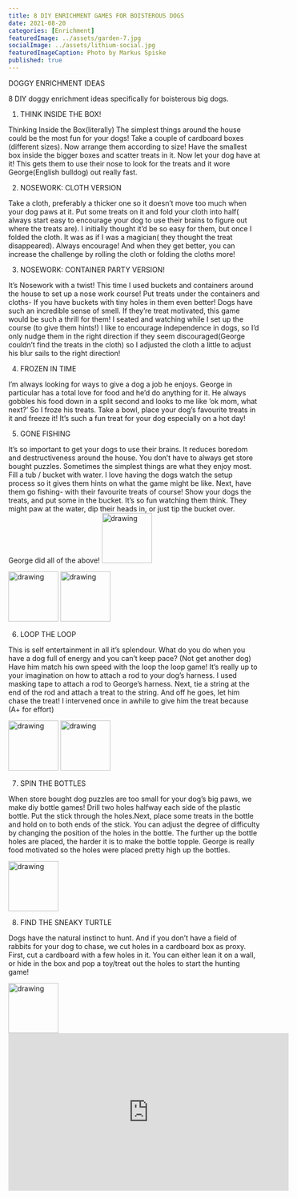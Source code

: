 ```yaml
---
title: 8 DIY ENRICHMENT GAMES FOR BOISTEROUS DOGS
date: 2021-08-20
categories: [Enrichment]
featuredImage: ../assets/garden-7.jpg
socialImage: ../assets/lithium-social.jpg
featuredImageCaption: Photo by Markus Spiske
published: true
---
```


DOGGY ENRICHMENT IDEAS

8 DIY doggy enrichment ideas specifically for boisterous big dogs. 

1. THINK INSIDE THE BOX!

Thinking Inside the Box(literally) 
The simplest things around the house could be the most fun for your dogs! Take a couple of cardboard boxes (different sizes). Now arrange them according to size! Have the smallest box inside the bigger boxes and  scatter treats in it. Now let your dog have at it! This gets them to use their nose to look for the treats and it wore George(English bulldog) out really fast. 

2. NOSEWORK: CLOTH VERSION 

Take a cloth, preferably a thicker one so it doesn’t move too much when your dog paws at it. Put some treats on it and fold your cloth into half( always start easy to encourage your dog to use their brains to figure out where the treats are). I initially thought it’d be so easy for them, but once I folded the cloth. It was as if I was a magician( they thought the treat disappeared). Always encourage! And when they get better, you can increase the challenge by rolling the cloth or folding the cloths more! 

3. NOSEWORK: CONTAINER PARTY VERSION!

It’s Nosework with a twist! This time I used buckets and containers around the house to set up a nose work course! Put treats under the containers and cloths- If you have buckets with tiny holes in them even better! Dogs have such an incredible sense of smell. If they’re treat motivated, this game would be such a thrill for them! I seated and watching while I set up the course (to give them hints!) I like to encourage independence in dogs, so I’d only nudge them in the right direction if they seem discouraged(George couldn’t find the treats in the cloth) so I adjusted the cloth a little to adjust his blur sails to the right direction!

4. FROZEN IN TIME 

I’m always looking for ways to give a dog a job he enjoys. George in particular has a total love for food and he’d do anything for it. He always gobbles his food down in a split second and looks to me like ’ok mom, what next?’ So I froze his treats. Take a bowl, place your dog’s favourite treats in it and freeze it! It’s such a fun treat for your dog especially on a hot day!

5. GONE FISHING 

It’s so important to get your dogs to use their brains. It reduces boredom and destructiveness around the house. You don’t have to always get store bought puzzles. Sometimes the simplest things are what they enjoy most. Fill a tub / bucket with water. I love having the dogs watch the setup process so it gives them hints on what the game might be like. Next, have them go fishing- with their favourite treats of course! Show your dogs the treats, and put some in the bucket. It’s so fun watching them think. They might paw at the water, dip their heads in, or just tip the bucket over. George did all of the above!
<img src="../assets/fishing3.png" alt="drawing" style="width:100px"/>

<img src="../assets/gonefishing1.png" alt="drawing" style="width:100px"/>

<img src="../assets/gonefishing2.png" alt="drawing" style="width:100px"/>


6. LOOP THE LOOP

This is self entertainment in all it’s splendour. What do you do when you have a dog full of energy and you can’t keep pace? (Not get another dog) Have him match his own speed with the loop the loop game! It’s really up to your imagination on how to attach a rod to your dog’s harness. I used masking tape to attach a rod to George’s harness. Next, tie a string at the end of the rod and attach a treat to the string. And off he goes, let him chase the treat! I intervened once in awhile to give him the treat because (A+ for effort)

<img src="../assets/selfentertainment1.png" alt="drawing" style="width:100px"/>
<img src="../assets/selfentertainment2.png" alt="drawing" style="width:100px"/>

7. SPIN THE BOTTLES 

When store bought dog puzzles are too small for your dog’s big paws, we make diy bottle games! Drill two holes halfway each side of the plastic bottle. Put the stick through the holes.Next, place some treats in the bottle and hold on to both ends of the stick. You can adjust the degree of difficulty by changing the position of the holes in the bottle. The further up the bottle holes are placed, the harder it is to make the bottle topple. George is really food motivated so the holes were placed pretty high up the bottles. 


<img src="../assets/bottle.jpg" alt="drawing" style="width:100px"/>


8. FIND THE SNEAKY TURTLE 

Dogs have the natural instinct to hunt. And if you don’t have a field of rabbits for your dog to chase, we cut holes in a cardboard box as proxy. First, cut a cardboard with a few holes in it. You can either lean it on a wall, or hide in the box and pop a toy/treat out the holes to start the hunting game! 

<img src="../assets/cardboard.jpg" alt="drawing" style="width:100px"/>

<iframe width="560" height="315" src="https://www.youtube.com/embed/QpxjU5_GPa4" title="YouTube video player" frameborder="0" allow="accelerometer; autoplay; clipboard-write; encrypted-media; gyroscope; picture-in-picture" allowfullscreen></iframe>









